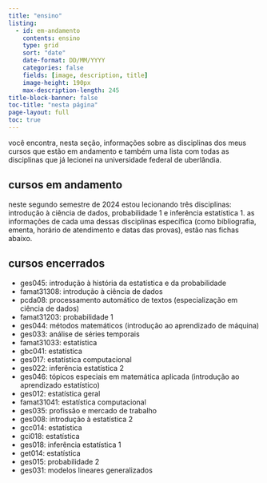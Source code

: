 ```yaml
---
title: "ensino"
listing:
  - id: em-andamento
    contents: ensino
    type: grid
    sort: "date"
    date-format: DD/MM/YYYY
    categories: false
    fields: [image, description, title]
    image-height: 190px
    max-description-length: 245
title-block-banner: false
toc-title: "nesta página"
page-layout: full
toc: true
---
```


você encontra, nesta seção, informações sobre as disciplinas dos meus cursos que estão em andamento e também uma lista com todas as disciplinas que já lecionei na universidade federal de uberlândia.

## cursos em andamento

neste segundo semestre de 2024 estou lecionando três disciplinas: introdução à ciência de dados, probabilidade 1 e inferência estatística 1. as informações de cada uma dessas disciplinas específica (como bibliografia, ementa, horário de atendimento e datas das provas), estão nas fichas abaixo.

:::{#em-andamento}
:::

## cursos encerrados

- ges045: introdução à história da estatística e da probabilidade
- famat31308: introdução à ciência de dados
- pcda08: processamento automático de textos (especialização em ciência de dados)
- famat31203: probabilidade 1
- ges044: métodos matemáticos (introdução ao aprendizado de máquina)
- ges033: análise de séries temporais
- famat31033: estatística
- gbc041: estatística
- ges017: estatística computacional
- ges022: inferência estatística 2
- ges046: tópicos especiais em matemática aplicada (introdução ao aprendizado estatístico)
- ges012: estatística geral
- famat31041: estatística computacional
- ges035: profissão e mercado de trabalho
- ges008: introdução à estatística 2
- gcc014: estatística
- gci018: estatística
- ges018: inferência estatística 1
- get014: estatística
- ges015: probabilidade 2
- ges031: modelos lineares generalizados
